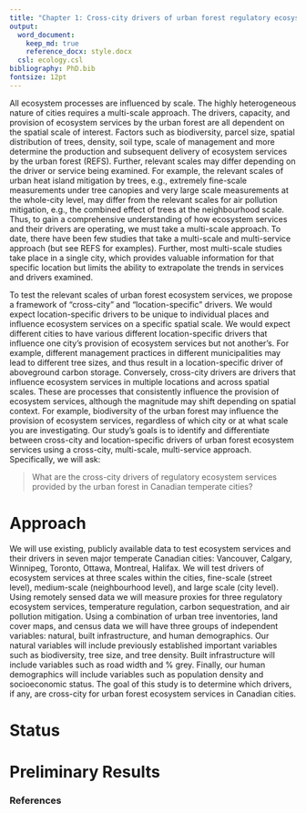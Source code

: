 ```yaml
---
title: "Chapter 1: Cross-city drivers of urban forest regulatory ecosystem services"
output: 
  word_document:
    keep_md: true 
    reference_docx: style.docx
  csl: ecology.csl
bibliography: PhD.bib
fontsize: 12pt
---
```


All ecosystem processes are influenced by scale. The highly heterogeneous nature of cities requires a multi-scale approach. The drivers, capacity, and provision of ecosystem services by the urban forest are all dependent on the spatial scale of interest. Factors such as biodiversity, parcel size, spatial distribution of trees, density, soil type, scale of management and more determine the production and subsequent delivery of ecosystem services by the urban forest (REFS). Further, relevant scales may differ depending on the driver or service being examined. For example, the relevant scales of urban heat island mitigation by trees, e.g., extremely fine-scale measurements under tree canopies and very large scale measurements at the whole-city level, may differ from the relevant scales for air pollution mitigation, e.g., the combined effect of trees at the neighbourhood scale. Thus, to gain a comprehensive understanding of how ecosystem services and their drivers are operating, we must take a multi-scale approach. To date, there have been few studies that take a multi-scale and multi-service approach (but see REFS for examples). Further, most multi-scale studies take place in a single city, which provides valuable information for that specific location but limits the ability to extrapolate the trends in services and drivers examined.  

To test the relevant scales of urban forest ecosystem services, we propose a framework of "cross-city" and "location-specific" drivers. We would expect location-specific drivers to be unique to individual places and influence ecosystem services on a specific spatial scale. We would expect different cities to have various different location-specific drivers that influence one city's provision of ecosystem services but not another's. For example, different management practices in different municipalities may lead to different tree sizes, and thus result in a location-specific driver of aboveground carbon storage. Conversely, cross-city drivers are drivers that influence ecosystem services in multiple locations and across spatial scales. These are processes that consistently influence the provision of ecosystem services, although the magnitude may shift depending on spatial context. For example, biodiversity of the urban forest may influence the provision of ecosystem services, regardless of which city or at what scale you are investigating. Our study's goals is to identify and differentiate between cross-city and location-specific drivers of urban forest ecosystem services using a cross-city, multi-scale, multi-service approach. Specifically, we will ask:

> What are the cross-city drivers of regulatory ecosystem services provided by the urban forest in Canadian temperate cities?

# Approach  
We will use existing, publicly available data to test ecosystem services and their drivers in seven major temperate Canadian cities: Vancouver, Calgary, Winnipeg, Toronto, Ottawa, Montreal, Halifax. We will test drivers of ecosystem services at three scales within the cities, fine-scale (street level), medium-scale (neighbourhood level), and large scale (city level). Using remotely sensed data we will measure proxies for three regulatory ecosystem services, temperature regulation, carbon sequestration, and air pollution mitigation. Using a combination of urban tree inventories, land cover maps, and census data we will have three groups of independent variables: natural, built infrastructure, and human demographics. Our natural variables will include previously established important variables such as biodiversity, tree size, and tree density. Built infrastructure will include variables such as road width and % grey. Finally, our human demographics will include variables such as population density and socioeconomic status. The goal of this study is to determine which drivers, if any, are cross-city for urban forest ecosystem services in Canadian cities.

# Status  

# Preliminary Results

### References